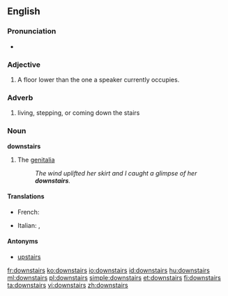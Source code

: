 ==English==

===Pronunciation===
* {{audio|en-us-downstairs.ogg|Audio (US)}}

===Adjective===
{{en-adj|[[further]] [[downstairs]]|[[furthest]] [[downstairs]]}}

# A floor lower than the one a speaker currently occupies.

===Adverb===
{{en-adv}}

# living, stepping, or coming down the stairs

===Noun===
'''downstairs'''

# {{slang}} The [[genitalia]]
#: ''The wind uplifted her skirt and I caught a glimpse of her '''downstairs'''.''

====Translations====
{{trans-top|the genitalia}}
* French: {{t+|fr|en bas}}
{{trans-mid}}
* Italian: {{t-|it|di sotto}}, {{t+|it|giù}}
{{trans-bottom}}

====Antonyms====
* [[upstairs]]

[[fr:downstairs]]
[[ko:downstairs]]
[[io:downstairs]]
[[id:downstairs]]
[[hu:downstairs]]
[[ml:downstairs]]
[[pl:downstairs]]
[[simple:downstairs]]
[[et:downstairs]]
[[fi:downstairs]]
[[ta:downstairs]]
[[vi:downstairs]]
[[zh:downstairs]]